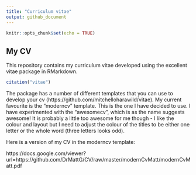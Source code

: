 ```yaml
---
title: "Curriculum vitae"
output: github_document
---
```


```r
knitr::opts_chunk$set(echo = TRUE)
```

## My CV
This repository contains my curriculum vitae developed using the excellent vitae package in RMarkdown. 

```r
citation("vitae")
```

The package has a number of different templates that you can use to develop your cv (https://github.com/mitchelloharawild/vitae). My current favourite is the "moderncv" template. This is the one I have decided to use. I have experimented with the "awesomecv", which is as the name suggests awesome! It is probably a little too awesome for me though - I like the colour and layout but I need to adjust the colour of the titles to be either one letter or the whole word (three letters looks odd). 

Here is a version of my CV in the moderncv template:

https://docs.google.com/viewer?url=https://github.com/DrMattG/CV/raw/master/modernCvMatt/modernCvMatt.pdf